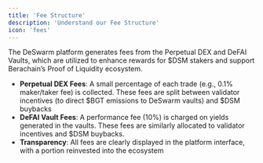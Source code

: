 ```yaml
---
title: 'Fee Structure'
description: 'Understand our Fee Structure'
icon: 'fees'
---
```


The DeSwarm platform generates fees from the Perpetual DEX and DeFAI Vaults, which are utilized to enhance rewards for $DSM stakers and support Berachain’s Proof of Liquidity ecosystem.

- **Perpetual DEX Fees**: A small percentage of each trade (e.g., 0.1% maker/taker fee) is collected. These fees are split between validator incentives (to direct $BGT emissions to DeSwarm vaults) and $DSM buybacks
- **DeFAI Vault Fees**: A performance fee (10%) is charged on yields generated in the vaults. These fees are similarly allocated to validator incentives and $DSM buybacks.
- **Transparency**: All fees are clearly displayed in the platform interface, with a portion reinvested into the ecosystem
